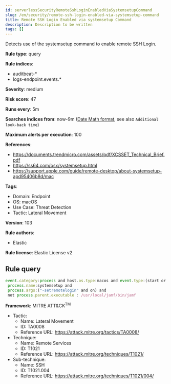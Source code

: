 ```yaml
---
id: serverlessSecurityRemoteSshLoginEnabledViaSystemsetupCommand
slug: /en/security/remote-ssh-login-enabled-via-systemsetup-command
title: Remote SSH Login Enabled via systemsetup Command
description: Description to be written
tags: []
---
```


<div id="remote-ssh-login-enabled-via-systemsetup-command"></div>

Detects use of the systemsetup command to enable remote SSH Login.

**Rule type**: query

**Rule indices**: 

* auditbeat-*
* logs-endpoint.events.*

**Severity**: medium

**Risk score**: 47

**Runs every**: 5m

**Searches indices from**: now-9m ([Date Math format](((ref))/common-options.html#date-math), see also <DocLink id="serverlessSecurityRulesUiCreate" section="set-the-rules-schedule">`Additional look-back time`</DocLink>)

**Maximum alerts per execution**: 100

**References**: 

* https://documents.trendmicro.com/assets/pdf/XCSSET_Technical_Brief.pdf
* https://ss64.com/osx/systemsetup.html
* https://support.apple.com/guide/remote-desktop/about-systemsetup-apd95406b8d/mac

**Tags**: 

* Domain: Endpoint
* OS: macOS
* Use Case: Threat Detection
* Tactic: Lateral Movement

**Version**: 103

**Rule authors**: 

* Elastic

**Rule license**: Elastic License v2

## Rule query

```js
event.category:process and host.os.type:macos and event.type:(start or process_started) and
 process.name:systemsetup and
 process.args:("-setremotelogin" and on) and
 not process.parent.executable : /usr/local/jamf/bin/jamf

```

**Framework**: MITRE ATT&CK<sup>TM</sup>

* Tactic:
    * Name: Lateral Movement
    * ID: TA0008
    * Reference URL: https://attack.mitre.org/tactics/TA0008/
* Technique:
    * Name: Remote Services
    * ID: T1021
    * Reference URL: https://attack.mitre.org/techniques/T1021/
* Sub-technique:
    * Name: SSH
    * ID: T1021.004
    * Reference URL: https://attack.mitre.org/techniques/T1021/004/

